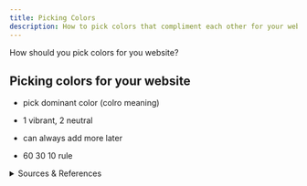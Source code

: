 ```yaml
---
title: Picking Colors
description: How to pick colors that compliment each other for your website.
---
```


How should you pick colors for you website?

## Picking colors for your website

- pick dominant color (colro meaning)
- 1 vibrant, 2 neutral
- can always add more later

- 60 30 10 rule 

<details>

<summary>Sources & References</summary>

- Color palette generators:
    - https://coolors.co/
    - https://mycolor.space/
- Color wheels:
    - https://color.adobe.com/create/color-wheel
    - https://www.sessions.edu/color-calculator/
- Mater Design's (Google) guide on selecting colors: https://m3.material.io/styles/color/system/overview

</details>